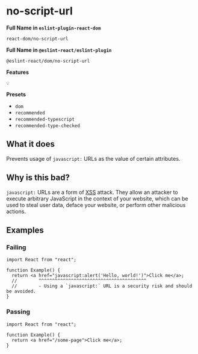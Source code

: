# no-script-url

**Full Name in `eslint-plugin-react-dom`**

```plain copy
react-dom/no-script-url
```

**Full Name in `@eslint-react/eslint-plugin`**

```plain copy
@eslint-react/dom/no-script-url
```

**Features**

`💡`

**Presets**

- `dom`
- `recommended`
- `recommended-typescript`
- `recommended-type-checked`

## What it does

Prevents usage of `javascript:` URLs as the value of certain attributes.

## Why is this bad?

`javascript:` URLs are a form of [XSS](https://en.wikipedia.org/wiki/Cross-site_scripting) attack. They allow an attacker to execute arbitrary JavaScript in the context of your website, which can be used to steal user data, deface your website, or perform other malicious actions.

## Examples

### Failing

```tsx
import React from "react";

function Example() {
  return <a href="javascript:alert('Hello, world!')">Click me</a>;
  //        ^^^^^^^^^^^^^^^^^^^^^^^^^^^^^^^^^^^^^^^^
  //        - Using a `javascript:` URL is a security risk and should be avoided.
}
```

### Passing

```tsx
import React from "react";

function Example() {
  return <a href="/some-page">Click me</a>;
}
```
